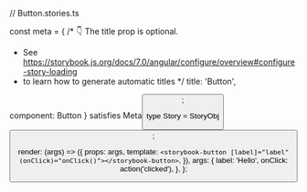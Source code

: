 // Button.stories.ts



const meta = {
  /* 👇 The title prop is optional.
   * See https://storybook.js.org/docs/7.0/angular/configure/overview#configure-story-loading
   * to learn how to generate automatic titles
   */
  title: 'Button',

  component: Button
} satisfies Meta<Button>;

type Story = StoryObj<Button>;

  render: (args) => ({
    props: args,
    template: `<storybook-button [label]="label" (onClick)="onClick()"></storybook-button>`,
  }),
  args: {
    label: 'Hello',
    onClick: action('clicked'),
  },
};
